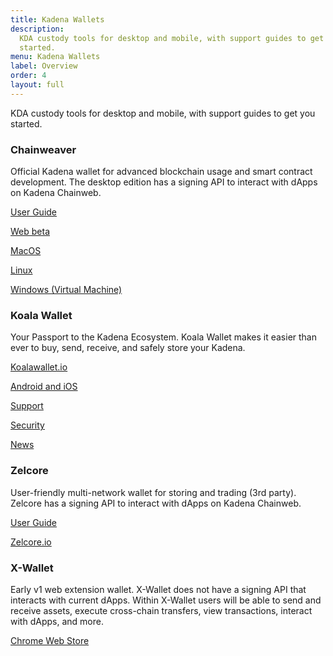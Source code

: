 ```yaml
---
title: Kadena Wallets
description:
  KDA custody tools for desktop and mobile, with support guides to get you
  started.
menu: Kadena Wallets
label: Overview
order: 4
layout: full
---
```


KDA custody tools for desktop and mobile, with support guides to get you
started.

### Chainweaver

Official Kadena wallet for advanced blockchain usage and smart contract
development. The desktop edition has a signing API to interact with dApps on
Kadena Chainweb.

[User Guide](/basics/chainweaver/chainweaver-user-guide)

[Web beta](https://chainweaver.kadena.network)

[MacOS](https://github.com/kadena-io/chainweaver/releases/download/v2.2.3/kadena-chainweaver-mac-2.2.3.0.zip)

[Linux](https://github.com/kadena-io/chainweaver/releases/download/v2.2.3/kadena-chainweaver-linux-2.2.3.0.deb)

[Windows (Virtual Machine)](https://github.com/kadena-io/chainweaver/releases/download/v2.2.3/kadena-chainweaver-vm.2.2.3.0.ova)

### Koala Wallet

Your Passport to the Kadena Ecosystem. Koala Wallet makes it easier than ever to
buy, send, receive, and safely store your Kadena.

[Koalawallet.io](https://koalawallet.io)

[Android and iOS](https://koalawallet.io/download)

[Support](https://support.koalawallet.io/hc/en-us)

[Security](https://koalawallet.io/security)

[News](https://koalawallet.io/news)

### Zelcore

User-friendly multi-network wallet for storing and trading (3rd party). Zelcore
has a signing API to interact with dApps on Kadena Chainweb.

[User Guide](https://babening.io/zelcore-guide)

[Zelcore.io](https://zelcore.io)

### X-Wallet

Early v1 web extension wallet. X-Wallet does not have a signing API that
interacts with current dApps. Within X-Wallet users will be able to send and
receive assets, execute cross-chain transfers, view transactions, interact with
dApps, and more.

[Chrome Web Store](https://chrome.google.com/webstore/detail/x-wallet/bofddndhbegljegmpmnlbhcejofmjgbn?hl=en&authuser=1)
